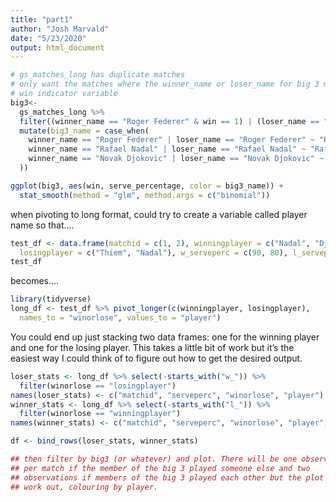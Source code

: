 ```yaml
---
title: "part1"
author: "Josh Marvald"
date: "5/23/2020"
output: html_document
---
```


```r
# gs_matches_long has duplicate matches
# only want the matches where the winner_name or loser_name for big 3 matches the 
# win indicator variable
big3<- 
  gs_matches_long %>%
  filter((winner_name == "Roger Federer" & win == 1) | (loser_name == "Roger Federer" & win == 0) | (winner_name == "Rafael Nadal" & win == 1) | (loser_name == "Rafael Nadal" & win == 0) | (winner_name == "Novak Djokovic" & win == 1) | (loser_name == "Novak Djokovic" & win == 0)) %>%
  mutate(big3_name = case_when(
    winner_name == "Roger Federer" | loser_name == "Roger Federer" ~ "Roger Federer",
    winner_name == "Rafael Nadal" | loser_name == "Rafael Nadal" ~ "Rafael Nadal",
    winner_name == "Novak Djokovic" | loser_name == "Novak Djokovic" ~ "Novak Djokovic"
  ))

ggplot(big3, aes(win, serve_percentage, color = big3_name)) +
  stat_smooth(method = "glm", method.args = c("binomial"))
```

when pivoting to long format, could try to create a variable called player name so that....

```r
test_df <- data.frame(matchid = c(1, 2), winningplayer = c("Nadal", "Djokovic"),
  losingplayer = c("Thiem", "Nadal"), w_serveperc = c(90, 80), l_serveperc = c(50, 60))
test_df
```

becomes....

```r
library(tidyverse)
long_df <- test_df %>% pivot_longer(c(winningplayer, losingplayer), 
  names_to = "winorlose", values_to = "player")
```

You could end up just stacking two data frames: one for the winning player and one for the losing player. This takes a little bit of work but it's the easiest way I could think of to figure out how to get the desired output.

```r
loser_stats <- long_df %>% select(-starts_with("w_")) %>% 
  filter(winorlose == "losingplayer")
names(loser_stats) <- c("matchid", "serveperc", "winorlose", "player")
winner_stats <- long_df %>% select(-starts_with("l_")) %>%
  filter(winorlose == "winningplayer")
names(winner_stats) <- c("matchid", "serveperc", "winorlose", "player")

df <- bind_rows(loser_stats, winner_stats)

## then filter by big3 (or whatever) and plot. There will be one observation
## per match if the member of the big 3 played someone else and two
## observations if members of the big 3 played each other but the plot should
## work out, colouring by player.
```